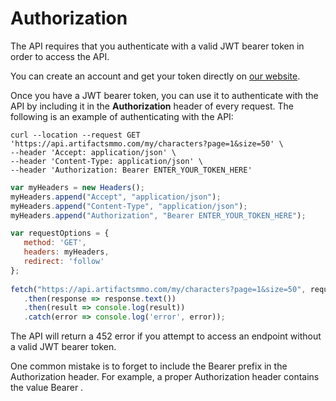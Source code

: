 # Authorization

The API requires that you authenticate with a valid JWT bearer token in order to access the API.
 
You can create an account and get your token directly on [our website](https://artifactsmmo.com/account).
  
Once you have a JWT bearer token, you can use it to authenticate with the API by including it in the **Authorization** header of every request. The following is an example of authenticating with the API:
 
```http filename="cURL" copy
curl --location --request GET 'https://api.artifactsmmo.com/my/characters?page=1&size=50' \
--header 'Accept: application/json' \
--header 'Content-Type: application/json' \
--header 'Authorization: Bearer ENTER_YOUR_TOKEN_HERE'
```
```js filename="Javascript" copy
var myHeaders = new Headers();
myHeaders.append("Accept", "application/json");
myHeaders.append("Content-Type", "application/json");
myHeaders.append("Authorization", "Bearer ENTER_YOUR_TOKEN_HERE");

var requestOptions = {
   method: 'GET',
   headers: myHeaders,
   redirect: 'follow'
};
 
fetch("https://api.artifactsmmo.com/my/characters?page=1&size=50", requestOptions)
   .then(response => response.text())
   .then(result => console.log(result))
   .catch(error => console.log('error', error));
```

The API will return a 452 error if you attempt to access an endpoint without a valid JWT bearer token.

One common mistake is to forget to include the Bearer prefix in the Authorization header. For example, a proper Authorization header contains the value Bearer .
 

